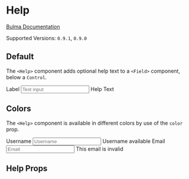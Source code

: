 

<Meta title="Form/Help" component={Help} />

# Help

[Bulma Documentation](https://bulma.io/documentation/form/general/)

Supported Versions: `0.9.1`, `0.9.0`

## Default

The `<Help>` component adds optional help text to a `<Field>` component, below a `Control`.

<Canvas>
  <Story name="Default">
    <Field>
      <Label>Label</Label>
      <Control>
        <Input placeholder="Text input" />
      </Control>
      <Help>Help Text</Help>
    </Field>
  </Story>
</Canvas>

## Colors

The `<Help>` component is available in different colors by use of the `color` prop.

<Canvas>
  <Story name="Colors">
    <React.Fragment>
      <Field>
        <Label>Username</Label>
        <Control>
          <Input color="success" placeholder="Username" />
        </Control>
        <Help color="success">Username available</Help>
      </Field>
      <Field>
        <Label>Email</Label>
        <Control>
          <Input color="danger" placeholder="Email" />
        </Control>
        <Help color="danger">This email is invalid</Help>
      </Field>
    </React.Fragment>
  </Story>
</Canvas>

## Help Props

<ArgsTable of={Help} />
